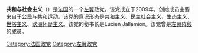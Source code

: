 {{unreferenced|time=2016-10-03T08:21:54+00:00}}
{{not|共和与社会主义左翼}}
'''共和与社会主义'''（{{lang-fr|République et socialisme}}）是[[法国|法国]]的一个[[左翼|左翼]]政党。该党成立于2009年，创始成员主要来自于[[公民与共和运动|公民与共和运动]]。该党的意识形态是[[共和主义|共和主义]]、[[民主社会主义|民主社会主义]]、[[生态主义|生态主义]]、[[世俗主义|世俗主义]]、[[欧洲怀疑主义|欧洲怀疑主义]]。该党的秘书长是Lucien Jallamion。该党曾是[[左翼阵线_(法国)|左翼阵线]]的成员。
{{欧洲左翼党}}
[[Category:法国政党|Category:法国政党]]
[[Category:左翼政党|Category:左翼政党]]
{{Stub}}